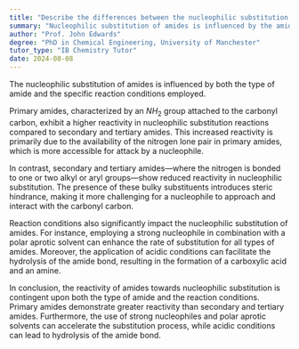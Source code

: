 ```yaml
---
title: "Describe the differences between the nucleophilic substitution of different amides"
summary: "Nucleophilic substitution of amides is influenced by the amide type and specific reaction conditions, affecting the reaction's efficiency and outcomes."
author: "Prof. John Edwards"
degree: "PhD in Chemical Engineering, University of Manchester"
tutor_type: "IB Chemistry Tutor"
date: 2024-08-08
---
```


The nucleophilic substitution of amides is influenced by both the type of amide and the specific reaction conditions employed.

Primary amides, characterized by an $NH_2$ group attached to the carbonyl carbon, exhibit a higher reactivity in nucleophilic substitution reactions compared to secondary and tertiary amides. This increased reactivity is primarily due to the availability of the nitrogen lone pair in primary amides, which is more accessible for attack by a nucleophile.

In contrast, secondary and tertiary amides—where the nitrogen is bonded to one or two alkyl or aryl groups—show reduced reactivity in nucleophilic substitution. The presence of these bulky substituents introduces steric hindrance, making it more challenging for a nucleophile to approach and interact with the carbonyl carbon.

Reaction conditions also significantly impact the nucleophilic substitution of amides. For instance, employing a strong nucleophile in combination with a polar aprotic solvent can enhance the rate of substitution for all types of amides. Moreover, the application of acidic conditions can facilitate the hydrolysis of the amide bond, resulting in the formation of a carboxylic acid and an amine.

In conclusion, the reactivity of amides towards nucleophilic substitution is contingent upon both the type of amide and the reaction conditions. Primary amides demonstrate greater reactivity than secondary and tertiary amides. Furthermore, the use of strong nucleophiles and polar aprotic solvents can accelerate the substitution process, while acidic conditions can lead to hydrolysis of the amide bond.
    